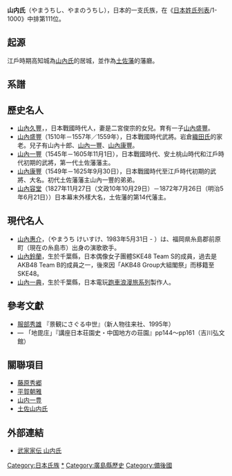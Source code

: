 {{姓氏
|姓氏=山内氏
|家紋=Japanese Crest Yamauchi Ichimonji.svg|陰陽一文字
|家紋名称=
|本姓=[[藤原北家|藤原北家]][[藤原秀郷|秀郷流]][[首藤氏|首藤氏流]]
|家祖=[[山内首藤俊通|山内俊通]]
|種別=[[武家|武家]]
|出身地=
|根拠地=[[備後国|備後国]]
|人物=
|支流=
}}

'''山内氏'''（やまうちし、やまのうちし），日本的一支氏族，在《[[日本姓氏列表|日本姓氏列表]]/1-1000》中排第111位。

==起源==
江戶時期高知城為[[山內氏|山內氏]]的居城，並作為[[土佐藩|土佐藩]]的藩廳。

==系譜==

== 歷史名人 ==
* [[山內久豐|山內久豐]]，，日本戰國時代人，妻是二宮俊宗的女兒。育有一子[[山內盛豐|山內盛豐]]。
* [[山內盛豐|山內盛豐]]（1510年－1557年／1559年），日本戰國時代武將。岩倉[[織田氏|織田氏]]的家老。兒子有山內十郎、[[山內一豐|山內一豐]]、[[山內康豐|山內康豐]]。
* [[山內一豐|山內一豐]]（1545年－1605年11月1日），日本戰國時代、安土桃山時代和江戶時代初期的武將，第一代土佐藩藩主。
* [[山內康豐|山內康豐]]（1549年－1625年9月30日），日本戰國時代至江戶時代初期的武將、大名。初代土佐藩藩主山內一豐的弟弟。
* [[山內容堂|山內容堂]]（1827年11月27日（文政10年10月29日）－1872年7月26日（明治5年6月21日））日本幕末外樣大名，土佐藩的第14代藩主。

== 現代名人 ==
* [[山內惠介|山內惠介]]，（やまうち けいすけ、1983年5月31日 - ）は、福岡県糸島郡前原町（現在の糸島市）出身の演歌歌手。
* [[山內鈴蘭|山內鈴蘭]]，生於千葉縣，日本偶像女子團體SKE48 Team S的成員，過去是AKB48 Team B的成員之一，後來因「AKB48 Group大組閣祭」而移籍至SKE48。
* [[山內一典|山內一典]]，生於千葉縣，日本電玩[[跑車浪漫旅系列|跑車浪漫旅系列]]製作人。

== 參考文獻 ==
* [[服部秀雄|服部秀雄]] 『景観にさぐる中世』（新人物往来社、1995年）
* ― 「地毘庄」『講座日本荘園史・中国地方の荘園』pp144～pp161（吉川弘文館） 

== 關聯項目 ==
* [[藤原秀郷|藤原秀郷]]
* [[平賀朝雅|平賀朝雅]]
* [[山内一豊|山内一豊]]
* [[土佐山内氏|土佐山内氏]]

== 外部連結 ==
{{Reflist}}
* [http://www2.harimaya.com/sengoku/html/yamau_k.html 武家家伝 山内氏] {{Wayback|url=http://www2.harimaya.com/sengoku/html/yamau_k.html |date=20150707002704 }}

{{DEFAULTSORT:Yamauchi}}
[[Category:日本氏族|Category:日本氏族]]
{{姓氏小作品}}

[[Category:山内氏|*]]
[[Category:廣島縣歷史|Category:廣島縣歷史]]
[[Category:備後國|Category:備後國]]
